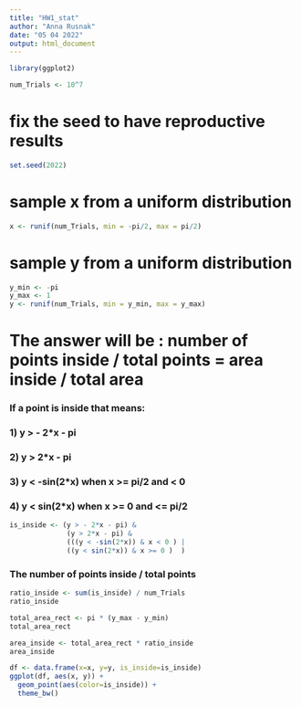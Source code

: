 ```yaml
---
title: "HW1_stat"
author: "Anna Rusnak"
date: "05 04 2022"
output: html_document
---
```

```r
library(ggplot2)
```

```r
num_Trials <- 10^7
```

# fix the seed to have reproductive results 
```r
set.seed(2022)
```

# sample x from a uniform distribution
```r
x <- runif(num_Trials, min = -pi/2, max = pi/2)
```


# sample y from a uniform distribution
```r
y_min <- -pi
y_max <- 1
y <- runif(num_Trials, min = y_min, max = y_max)
```
# The answer will be : number of points inside / total points = area inside / total area 

### If a point is inside that means: 
### 1) y > - 2*x - pi 
### 2) y > 2*x - pi
### 3) y < -sin(2*x) when x >= pi/2 and < 0 
### 4) y < sin(2*x) when x >= 0 and <= pi/2 
```r
is_inside <- (y > - 2*x - pi) & 
              (y > 2*x - pi) & 
              (((y < -sin(2*x)) & x < 0 ) |  
              ((y < sin(2*x)) & x >= 0 )  )
```

### The number of points inside / total points
```r
ratio_inside <- sum(is_inside) / num_Trials
ratio_inside
```

```r
total_area_rect <- pi * (y_max - y_min)
total_area_rect
```

```r
area_inside <- total_area_rect * ratio_inside
area_inside
```

```r
df <- data.frame(x=x, y=y, is_inside=is_inside)
ggplot(df, aes(x, y)) + 
  geom_point(aes(color=is_inside)) + 
  theme_bw()
```